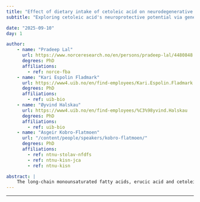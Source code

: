 ```yaml
---
title: "Effect of dietary intake of cetoleic acid on neurodegenerative disease"
subtitle: "Exploring cetoleic acid's neuroprotective potential via gene expression, metabolomics, lipidomics, and behavior in zebrafish models of neurodegeneration"

date: "2025-09-10"
day: 1

author:
    - name: "Pradeep Lal"
      url: https://www.norceresearch.no/en/persons/pradeep-lal/4480848
      degrees: PhD
      affiliations:
        - ref: norce-fba
    - name: "Kari Espolin Fladmark"
      url: https://www4.uib.no/en/find-employees/Kari.Espolin.Fladmark
      degrees: PhD
      affiliations:
        - ref: uib-bio
    - name: "Øyvind Halskau"
      url: https://www4.uib.no/en/find-employees/%C3%98yvind.Halskau
      degrees: PhD
      affiliations:
        - ref: uib-bio
    - name: "Asgeir Kobro-Flatmoen"
      url: "/content/people/speakers/kobro-flatmoen/"
      degrees: PhD
      affiliations:
        - ref: ntnu-stolav-nfdfs
        - ref: ntnu-kisn-jca
        - ref: ntnu-kisn

abstract: |
    The long-chain monounsaturated fatty acids, erucic acid and cetoleic acid, are 22-carbon fatty acids with a double bond in their omega-9 and omega-11 positions, respectively. Research suggests that these lipids may provide benefits related to cardiovascular, but also brain health. Invitro studies suggest that cetoleic acid may positively affect neurological health. In limited doses, erucic acid has been reported to have a neuroprotective effect through action on peroxisome proliferator-activated receptors; monounsaturated fatty acids generally are able to influence these receptors. Both erucic and cetoleic acid influence the availabilities of docosahexaenoic (DHA) and eicosapentaenoic (EPA) acids, that confer several health benefits, including neuroprotective effects. However, research has not progressed far regarding the direct neuroprotective effects of cetoleic acid, and the mechanisms underlying such effects. Here we are investigating the direct and indirect effects of cetoleic effect on neural health using a combination of gene expression, metabolomic, lipidomic and behavioral studies in zebrafish neurodegenerative disease models. Initial results suggest that cetoleic acid may affect cellular health through alteration in mitochondrial activity. Further research will unravel the genetic and structural changes in the brain and their impact on behavior.
---
```


***


